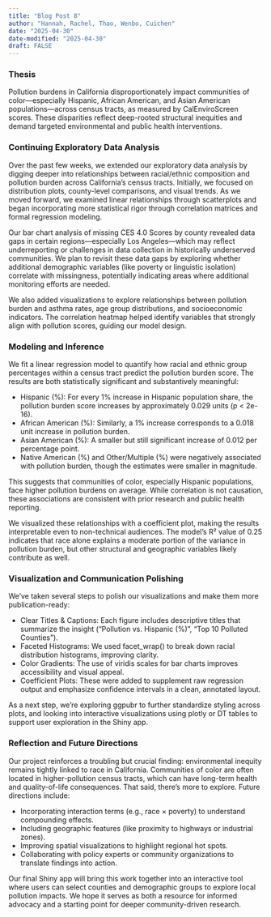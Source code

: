 ```yaml
---
title: "Blog Post 8"
author: "Hannah, Rachel, Thao, Wenbo, Cuichen"
date: "2025-04-30"
date-modified: "2025-04-30"
draft: FALSE
---
```


### Thesis
Pollution burdens in California disproportionately impact communities of color—especially Hispanic, African American, and Asian American populations—across census tracts, as measured by CalEnviroScreen scores. These disparities reflect deep-rooted structural inequities and demand targeted environmental and public health interventions.

### Continuing Exploratory Data Analysis
Over the past few weeks, we extended our exploratory data analysis by digging deeper into relationships between racial/ethnic composition and pollution burden across California’s census tracts. Initially, we focused on distribution plots, county-level comparisons, and visual trends. As we moved forward, we examined linear relationships through scatterplots and began incorporating more statistical rigor through correlation matrices and formal regression modeling.

Our bar chart analysis of missing CES 4.0 Scores by county revealed data gaps in certain regions—especially Los Angeles—which may reflect underreporting or challenges in data collection in historically underserved communities. We plan to revisit these data gaps by exploring whether additional demographic variables (like poverty or linguistic isolation) correlate with missingness, potentially indicating areas where additional monitoring efforts are needed.

We also added visualizations to explore relationships between pollution burden and asthma rates, age group distributions, and socioeconomic indicators. The correlation heatmap helped identify variables that strongly align with pollution scores, guiding our model design.

### Modeling and Inference
We fit a linear regression model to quantify how racial and ethnic group percentages within a census tract predict the pollution burden score. The results are both statistically significant and substantively meaningful:

- Hispanic (%): For every 1% increase in Hispanic population share, the pollution burden score increases by approximately 0.029 units (p < 2e-16).
- African American (%): Similarly, a 1% increase corresponds to a 0.018 unit increase in pollution burden.
- Asian American (%): A smaller but still significant increase of 0.012 per percentage point.
- Native American (%) and Other/Multiple (%) were negatively associated with pollution burden, though the estimates were smaller in magnitude.


This suggests that communities of color, especially Hispanic populations, face higher pollution burdens on average. While correlation is not causation, these associations are consistent with prior research and public health reporting.

We visualized these relationships with a coefficient plot, making the results interpretable even to non-technical audiences. The model’s R² value of 0.25 indicates that race alone explains a moderate portion of the variance in pollution burden, but other structural and geographic variables likely contribute as well.

### Visualization and Communication Polishing
We’ve taken several steps to polish our visualizations and make them more publication-ready:

- Clear Titles & Captions: Each figure includes descriptive titles that summarize the insight (“Pollution vs. Hispanic (%)”, “Top 10 Polluted Counties”).
- Faceted Histograms: We used facet_wrap() to break down racial distribution histograms, improving clarity.
- Color Gradients: The use of viridis scales for bar charts improves accessibility and visual appeal.
- Coefficient Plots: These were added to supplement raw regression output and emphasize confidence intervals in a clean, annotated layout.


As a next step, we’re exploring ggpubr to further standardize styling across plots, and looking into interactive visualizations using plotly or DT tables to support user exploration in the Shiny app.

### Reflection and Future Directions
Our project reinforces a troubling but crucial finding: environmental inequity remains tightly linked to race in California. Communities of color are often located in higher-pollution census tracts, which can have long-term health and quality-of-life consequences.
That said, there’s more to explore. Future directions include:

- Incorporating interaction terms (e.g., race × poverty) to understand compounding effects.
- Including geographic features (like proximity to highways or industrial zones).
- Improving spatial visualizations to highlight regional hot spots.
- Collaborating with policy experts or community organizations to translate findings into action.


Our final Shiny app will bring this work together into an interactive tool where users can select counties and demographic groups to explore local pollution impacts. We hope it serves as both a resource for informed advocacy and a starting point for deeper community-driven research.

